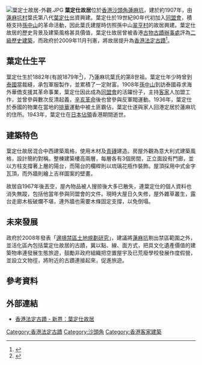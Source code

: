
[[File:葉定士故居-外觀.JPG|thumb]]
'''葉定仕故居'''位於[[香港|香港]][[沙頭角|沙頭角]][[蓮麻坑|蓮麻坑]]，建於約1907年，由[[蓮麻坑|蓮麻坑村]]葉氏第八代[[葉定仕|葉定仕]]出資興建。葉定仕於19世紀90年代初加入[[同盟會|同盟會]]，積極支持[[孫中山|孫中山]]的革命活動，因此葉氏建屋時仿照孫中山[[翠亨村|翠亨村]]的故居興建。葉定仕故居的歷史背景及建築風格甚具價值，葉定仕故居曾被香港[[古物古蹟辦事處|古物古蹟辦事處]]評為[[二級歷史建築|二級歷史建築]]，而政府於2009年11月刊憲，將故居提升為[[香港法定古蹟|香港法定古蹟]]<ref>{{cite news |language=zh-hk |url=http://www.amo.gov.hk/b5/news_20091103.php |title=葉定仕故居及仁敦岡書室列為法定古蹟（附圖） |publisher=[[古物古蹟辦事處|''amo.gov.hk'']] |date=2009-11-06 |accessdate=2010-11-02 |deadurl=yes |archiveurl=https://web.archive.org/web/20091116112028/http://www.amo.gov.hk/b5/news_20091103.php |archivedate=2009-11-16 }}</ref>。

==葉定仕生平==
葉定仕生於1882年(有說1879年<ref>{{cite newspaper|last=陳|first=嘉文|title=街知巷聞﹕蓮麻坑村 尋根革命遺忘史|newspaper=明報|date=2015年4月19日|url=http://www.ol.mingpao.com/cfm/style5.cfm?File=20150419/sta13/uad1.txt}}</ref>)，乃蓮麻坑葉氏的第8世祖。葉定仕年少時曾到[[泰國|泰國]]當裁縫，承包軍服製作，並累積了一定財富。1908年[[孫中山|孫中山]]到訪泰國尋求海外華僑支援其革命事業，葉定仕因此成為[[同盟會|同盟會]]的活躍份子，主持[[客家|客家]]人加盟工作，並曾參與數次反清起義，[[辛亥革命|辛亥革命]]後也曾參與反軍閥運動。1936年，葉定仕於泰國的物業在當地的[[排華|排華]]運動中被土匪霸佔，葉定仕遂與家人回港定居於蓮麻坑的住所。1943年，葉定仕在[[香港日治時期|日本佔領]]香港期間逝世。

==建築特色==
葉定仕故居混合中西建築風格，使用木材及[[青磚|青磚]]建造。房屋外觀為意大利式建築風格，設計簡約對稱。整棟建築樓高兩層，每層各有3個房間，正立面設有門廊，並以方柱支撐著上層的陽台，而陽台的欄桿則以琉璃花瓶作裝飾。屋頂採用中式金字瓦頂，而外牆則繪上吉祥圖案的壁畫。

故居自1967年後丟空，屋內物品被人搜掠後大多已散失，連葉定仕的個人資料也消失無蹤，包括他當年參與同盟會的文件。現時大屋日久失修，屋外雜草叢生，露台走廊木板破爛不堪，連外牆也需要木條固定支撐，以免倒塌。

==未來發展==
政府於2008年發表「[[邊境禁區土地規劃研究|邊境禁區土地規劃研究]]」，建議將[[蓮麻坑|蓮麻坑]]剔出禁區範圍之外，並活化區內包括葉定仕故居的古蹟，冀以點、線、面方式，把具文化遺產價值的建築物串連發展生態旅遊，鼓勵非政府組織把空置屋宇及已荒廢學校發展作度假營，並設立文物徑，將附近的古蹟連接起來，促進旅遊。

==參考資料==
{{reflist}}

==外部連結==
* [http://www.amo.gov.hk/b5/monuments_93.php 香港法定古蹟 - 新界：葉定仕故居]

{{香港法定古蹟}}

[[Category:香港法定古蹟|Category:香港法定古蹟]]
[[Category:沙頭角|Category:沙頭角]]
[[Category:香港客家建築|Category:香港客家建築]]